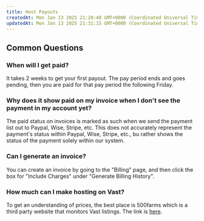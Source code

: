 ```yaml
---
title: Host Payouts
createdAt: Mon Jan 13 2025 21:20:40 GMT+0000 (Coordinated Universal Time)
updatedAt: Mon Jan 13 2025 21:31:15 GMT+0000 (Coordinated Universal Time)
---
```


## Common Questions

### When will I get paid?

It takes 2 weeks to get your first payout. The pay period ends and goes pending, then you are paid for that pay period the following Friday.

### Why does it show paid on my invoice when I don't see the payment in my account yet?

The paid status on invoices is marked as such when we send the payment list out to Paypal, Wise, Stripe, etc. This does not accurately represent the payment's status within Paypal, Wise, Stripe, etc., bu rather shows the status of the payment solely within our system.

### Can I generate an invoice?

You can create an invoice by going to the "Billing" page, and then click the box for "Include Charges" under "Generate Billing History".

### How much can I make hosting on Vast?

To get an understanding of prices, the best place is 500farms which is a third party website that monitors Vast listings. The link is [here](https://500.farm/vastai/charts/d/a6RgL05nk/vast-ai-stats).
